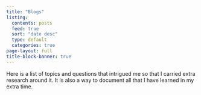 ```yaml
---
title: "Blogs"
listing:
  contents: posts
  feed: true
  sort: "date desc"
  type: default
  categories: true
page-layout: full
title-block-banner: true
---
```


Here is a list of topics and questions that intrigued me so that I carried extra research around it. It is also a way to document all that I have learned in my extra time.
